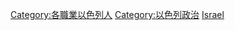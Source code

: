 {{Catnav|頁面分類|各種主題的頁面分類|按國家分類|各國政治|以色列政治}}
{{Catnav|頁面分類|各種主題的頁面分類|按國家分類|各國人物|各國政治人物}}
{{Catnav|頁面分類|各種主題的頁面分類|按國家分類|各國人物|以色列人}}
{{Catnav|頁面分類|人物|各國人物|各國政治人物}}
{{Commons category|Politicians of Israel}}

[[Category:各職業以色列人|Category:各職業以色列人]]
[[Category:以色列政治|Category:以色列政治]]
[[Category:亚洲各国政治人物|Israel]]
